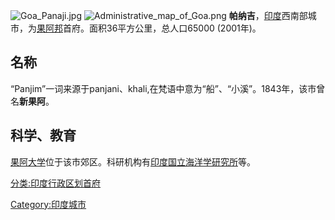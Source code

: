 {{NoteTA
|1=zh-hk:果阿;zh-cn:果阿;zh-tw:果亞;
}}
[[File:Goa_Panaji.jpg|right]]
[[File:Administrative_map_of_Goa.png|right]]
'''帕纳吉'''，[[印度|印度]]西南部城市，为[[果阿邦|果阿邦]]首府。面积36平方公里，总人口65000 (2001年)。

== 名称 ==
“Panjim”一词来源于panjani、khali,在梵语中意为“船”、“小溪”。1843年，该市曾名'''新果阿'''。

== 科学、教育 ==
[[果阿大学|果阿大学]]位于该市郊区。科研机构有[[印度国立海洋学研究所|印度国立海洋学研究所]]等。

{{Authority control}}
{{DEFAULTSORT:Panaji}}
[[分类:印度行政区划首府|分类:印度行政区划首府]]
[[Category:印度城市|Category:印度城市]]